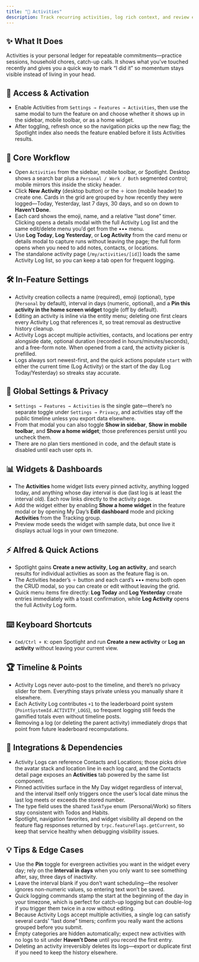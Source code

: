 ```yaml
---
title: "🎯 Activities"
description: Track recurring activities, log rich context, and review everything by recency
---
```


## ✨ What It Does

Activities is your personal ledger for repeatable commitments—practice sessions, household chores, catch-up calls. It shows what you’ve touched recently and gives you a quick way to mark “I did it” so momentum stays visible instead of living in your head.

## 🚪 Access & Activation
- Enable Activities from `Settings → Features → Activities`, then use the same modal to turn the feature on and choose whether it shows up in the sidebar, mobile toolbar, or as a home widget.
- After toggling, refresh once so the navigation picks up the new flag; the Spotlight index also needs the feature enabled before it lists Activities results.

## 🧭 Core Workflow

- Open `Activities` from the sidebar, mobile toolbar, or Spotlight. Desktop shows a search bar plus a `Personal / Work / Both` segmented control; mobile mirrors this inside the sticky header.
- Click **New Activity** (desktop button) or the `＋` icon (mobile header) to create one. Cards in the grid are grouped by how recently they were logged—Today, Yesterday, last 7 days, 30 days, and so on down to **Haven’t Done**.
- Each card shows the emoji, name, and a relative “last done” timer. Clicking opens a details modal with the full Activity Log list and the same edit/delete menu you’d get from the ••• menu.
- Use **Log Today**, **Log Yesterday**, or **Log Activity** from the card menu or details modal to capture runs without leaving the page; the full form opens when you need to add notes, contacts, or locations.
- The standalone activity page (`/my/activities/[id]`) loads the same Activity Log list, so you can keep a tab open for frequent logging.

## 🛠️ In-Feature Settings

- Activity creation collects a name (required), emoji (optional), type (`Personal` by default), interval in days (numeric, optional), and a **Pin this activity in the home screen widget** toggle (off by default).
- Editing an activity is inline via the entity menu; deleting one first clears every Activity Log that references it, so treat removal as destructive history cleanup.
- Activity Logs accept multiple activities, contacts, and locations per entry alongside date, optional duration (recorded in hours/minutes/seconds), and a free-form note. When opened from a card, the activity picker is prefilled.
- Logs always sort newest-first, and the quick actions populate `start` with either the current time (Log Activity) or the start of the day (Log Today/Yesterday) so streaks stay accurate.

## 🔐 Global Settings & Privacy

- `Settings → Features → Activities` is the single gate—there’s no separate toggle under `Settings → Privacy`, and activities stay off the public timeline unless you export data elsewhere.
- From that modal you can also toggle **Show in sidebar**, **Show in mobile toolbar**, and **Show a home widget**; those preferences persist until you uncheck them.
- There are no plan tiers mentioned in code, and the default state is disabled until each user opts in.

## 📊 Widgets & Dashboards

- The **Activities** home widget lists every pinned activity, anything logged today, and anything whose day interval is due (last log is at least the interval old). Each row links directly to the activity page.
- Add the widget either by enabling **Show a home widget** in the feature modal or by opening My Day’s **Edit dashboard** mode and picking **Activities** from the Tracking group.
- Preview mode seeds the widget with sample data, but once live it displays actual logs in your own timezone.

## ⚡ Alfred & Quick Actions

- Spotlight gains **Create a new activity**, **Log an activity**, and search results for individual activities as soon as the feature flag is on.
- The Activities header’s `＋` button and each card’s ••• menu both open the CRUD modal, so you can create or edit without leaving the grid.
- Quick menu items fire directly: **Log Today** and **Log Yesterday** create entries immediately with a toast confirmation, while **Log Activity** opens the full Activity Log form.

## ⌨️ Keyboard Shortcuts

- `Cmd/Ctrl + K`: open Spotlight and run **Create a new activity** or **Log an activity** without leaving your current view.

## 🏆 Timeline & Points

- Activity Logs never auto-post to the timeline, and there’s no privacy slider for them. Everything stays private unless you manually share it elsewhere.
- Each Activity Log contributes `+1` to the leaderboard point system (`PointSystemId.ACTIVITY_LOGS`), so frequent logging still feeds the gamified totals even without timeline posts.
- Removing a log (or deleting the parent activity) immediately drops that point from future leaderboard recomputations.

## 🔗 Integrations & Dependencies

- Activity Logs can reference Contacts and Locations; those picks drive the avatar stack and location line in each log card, and the Contacts detail page exposes an **Activities** tab powered by the same list component.
- Pinned activities surface in the My Day widget regardless of interval, and the interval itself only triggers once the user’s local date minus the last log meets or exceeds the stored number.
- The type field uses the shared `TaskType` enum (Personal/Work) so filters stay consistent with Todos and Habits.
- Spotlight, navigation favorites, and widget visibility all depend on the feature flag responses returned by `trpc.featureFlags.getCurrent`, so keep that service healthy when debugging visibility issues.

## 💡 Tips & Edge Cases

- Use the **Pin** toggle for evergreen activities you want in the widget every day; rely on the **Interval in days** when you only want to see something after, say, three days of inactivity.
- Leave the interval blank if you don’t want scheduling—the resolver ignores non-numeric values, so entering text won’t be saved.
- Quick logging commands stamp the start at the beginning of the day in your timezone, which is perfect for catch-up logging but can double-log if you trigger them twice in a row without editing.
- Because Activity Logs accept multiple activities, a single log can satisfy several cards’ “last done” timers; confirm you really want the actions grouped before you submit.
- Empty categories are hidden automatically; expect new activities with no logs to sit under **Haven’t Done** until you record the first entry.
- Deleting an activity irreversibly deletes its logs—export or duplicate first if you need to keep the history elsewhere.
